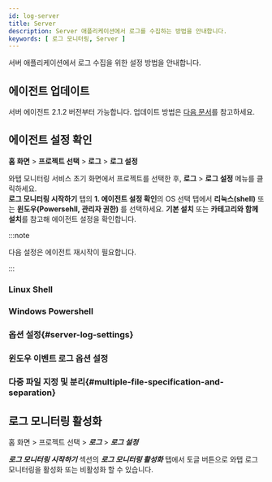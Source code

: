 ```yaml
---
id: log-server
title: Server
description: Server 애플리케이션에서 로그를 수집하는 방법을 안내합니다. 
keywords: [ 로그 모니터링, Server ]
---
```



서버 애플리케이션에서 로그 수집을 위한 설정 방법을 안내합니다.

## 에이전트 업데이트

서버 에이전트 2.1.2 버전부터 가능합니다. 업데이트 방법은 [다음 문서](../server/agent-update)를 참고하세요.

## 에이전트 설정 확인

**홈 화면** > **프로젝트 선택** > **로그** > **로그 설정**

와탭 모니터링 서비스 초기 화면에서 프로젝트를 선택한 후, **로그** > **로그 설정** 메뉴를 클릭하세요.  
**로그 모니터링 시작하기** 탭의 **1. 에이전트 설정 확인**의 OS 선택 탭에서 **리눅스(shell)** 또는 **윈도우(Powersehll, 관리자 권한)** 를 선택하세요. **기본 설치** 또는 **카테고리와 함께 설치**를 참고해 에이전트 설정을 확인합니다.

:::note

다음 설정은 에이전트 재시작이 필요합니다.

:::

### Linux Shell

<Logserverlinuxshell />

### Windows Powershell

<Logserverwindowspowershell />

### 옵션 설정{#server-log-settings}

<Logserversettings />

### 윈도우 이벤트 로그 옵션 설정

<Logserverwindowsevent />

### 다중 파일 지정 및 분리{#multiple-file-specification-and-separation}

<Logservermultifilecategory />

## 로그 모니터링 활성화

홈 화면 > 프로젝트 선택 > ***로그*** > ***로그 설정***

***로그 모니터링 시작하기*** 섹션의 ***로그 모니터링 활성화*** 탭에서 토글 버튼으로 와탭 로그 모니터링을 활성화 또는 비활성화 할 수 있습니다. 

<Logjavastart />

<Logactivenote /> 
